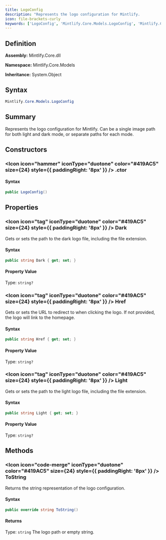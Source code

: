 ```yaml
---
title: LogoConfig
description: "Represents the logo configuration for Mintlify.             Can be a single image path for both light and dark mode, or separate paths for each mode."
icon: file-brackets-curly
keywords: ['LogoConfig', 'Mintlify.Core.Models.LogoConfig', 'Mintlify.Core.Models', 'class', 'System.Object']
---
```


## Definition

**Assembly:** Mintlify.Core.dll

**Namespace:** Mintlify.Core.Models

**Inheritance:** System.Object

## Syntax

```csharp
Mintlify.Core.Models.LogoConfig
```

## Summary

Represents the logo configuration for Mintlify.
            Can be a single image path for both light and dark mode, or separate paths for each mode.

## Constructors

### <Icon icon="hammer" iconType="duotone" color="#419AC5" size={24} style={{ paddingRight: '8px' }} />  .ctor

#### Syntax

```csharp
public LogoConfig()
```

## Properties

### <Icon icon="tag" iconType="duotone" color="#419AC5" size={24} style={{ paddingRight: '8px' }} />  Dark

Gets or sets the path to the dark logo file, including the file extension.

#### Syntax

```csharp
public string Dark { get; set; }
```

#### Property Value

Type: `string?`

### <Icon icon="tag" iconType="duotone" color="#419AC5" size={24} style={{ paddingRight: '8px' }} />  Href

Gets or sets the URL to redirect to when clicking the logo.
            If not provided, the logo will link to the homepage.

#### Syntax

```csharp
public string Href { get; set; }
```

#### Property Value

Type: `string?`

### <Icon icon="tag" iconType="duotone" color="#419AC5" size={24} style={{ paddingRight: '8px' }} />  Light

Gets or sets the path to the light logo file, including the file extension.

#### Syntax

```csharp
public string Light { get; set; }
```

#### Property Value

Type: `string?`

## Methods

### <Icon icon="code-merge" iconType="duotone" color="#419AC5" size={24} style={{ paddingRight: '8px' }} />  ToString

Returns the string representation of the logo configuration.

#### Syntax

```csharp
public override string ToString()
```

#### Returns

Type: `string`
The logo path or empty string.

